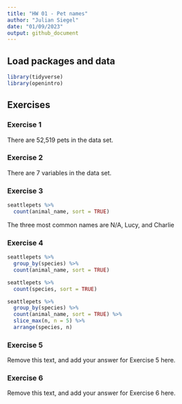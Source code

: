 ```yaml
---
title: "HW 01 - Pet names"
author: "Julian Siegel"
date: "01/09/2023"
output: github_document
---
```


## Load packages and data

```r
library(tidyverse)
library(openintro)
```

## Exercises

### Exercise 1

There are 52,519 pets in the data set.

### Exercise 2

There are 7 variables in the data set.

### Exercise 3

```r
seattlepets %>%
  count(animal_name, sort = TRUE)
```
  
The three most common names are N/A, Lucy, and Charlie

### Exercise 4

```r
seattlepets %>% 
  group_by(species) %>%
  count(animal_name, sort = TRUE)

seattlepets %>%
  count(species, sort = TRUE)

seattlepets %>% 
  group_by(species) %>%
  count(animal_name, sort = TRUE) %>% 
  slice_max(n, n = 5) %>% 
  arrange(species, n)
```



### Exercise 5

Remove this text, and add your answer for Exercise 5 here.

### Exercise 6

Remove this text, and add your answer for Exercise 6 here.
